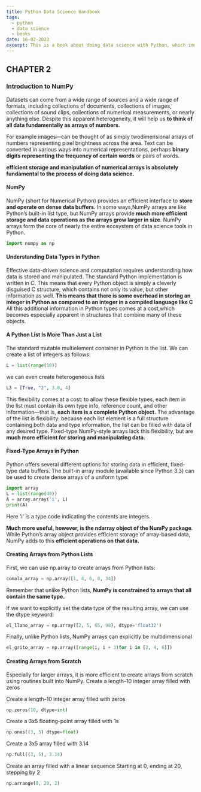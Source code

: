```yaml
---
title: Python Data Science Handbook 
tags:
  - python
  - data science
  - books
date: 16-02-2023
excerpt: This is a book about doing data science with Python, which immediately begs the question: what is data science? It's a surprisingly hard definition to nail down, especially given how ubiquitous the term has become.  
---
```

## CHAPTER 2
### Introduction to NumPy
Datasets can come from a wide range of sources and a wide range of formats, including collections of documents, collections of images, collections of sound clips, collections of numerical measurements, or nearly anything else. Despite this apparent heterogeneity, it will help us **to think of all data fundamentally as arrays of numbers**.

For example images—can be thought of as simply twodimensional arrays of numbers representing pixel brightness across the area.
Text can be converted in various ways into numerical representations, perhaps **binary digits representing the frequency of certain words** or pairs of words.

**efficient storage and manipulation of numerical arrays is absolutely fundamental to the process of doing data science.**

#### NumPy
NumPy (short for Numerical Python) provides an efficient interface to **store and operate on dense data buffers**. In some ways,NumPy arrays are like Python’s built-in list type, but NumPy arrays provide **much more efficient storage and data operations as the arrays grow larger in size**.
NumPy arrays form the core of nearly the entire ecosystem of data science tools in Python.

```python
import numpy as np
```
#### Understanding Data Types in Python
Effective data-driven science and computation requires understanding how data is stored and manipulated.
The standard Python implementation is written in C. This means that every Python object is simply a cleverly disguised C structure, which contains not only its value, but other information as well.
**This means that there is some overhead in storing an integer in Python as compared to an integer in a compiled language like C**
All this additional information in Python types comes at a cost,which becomes especially apparent in structures that combine many of these objects.
#### A Python List Is More Than Just a List
The standard mutable multielement container in Python is the
list. We can create a list of integers as follows:
```python
L = list(range(10))
```

we can even create heterogeneous lists
```python
L3 = [True, "2", 3.0, 4]
```
This flexibility comes at a cost: to allow these flexible types, each item in the list must contain its own type info, reference count, and other information—that is, **each item is a complete Python object.**
The advantage of the list is flexibility: because each list
element is a full structure containing both data and type information, the list can be filled with data of any desired type. Fixed-type NumPy-style arrays lack this flexibility,
but are **much more efficient for storing and manipulating data.**

#### Fixed-Type Arrays in Python
Python offers several different options for storing data in efficient, fixed-type data buffers. The built-in array module (available since Python 3.3) can be used to create dense arrays of a uniform type:
```python
import array
L = list(range(40))
A = array.array('i', L)
print(A)
```
Here 'i' is a type code indicating the contents are integers.

**Much more useful, however, is the ndarray object of the NumPy package**. While Python’s array object provides efficient storage of array-based data, NumPy adds to this **efficient operations on that data.**

#### Creating Arrays from Python Lists
First, we can use np.array to create arrays from Python lists:
```python
comala_array = np.array([1, 4, 6, 8, 34])
```
Remember that unlike Python lists, **NumPy is constrained to arrays that all contain the same type.**

If we want to explicitly set the data type of the resulting array, we can use the dtype
keyword:
```python
el_llano_array = np.array([2, 5, 65, 98], dtype='float32')
```

Finally, unlike Python lists, NumPy arrays can explicitly be multidimensional
```python
el_grito_array = np.array([range(i, i + 3)for i in [2, 4, 6]])
```

#### Creating Arrays from Scratch
Especially for larger arrays, it is more efficient to create arrays from scratch using routines built into NumPy.
Create a length-10 integer array filled with zeros

Create a length-10 integer array filled with zeros
```python
np.zeros(10, dtype=int)
```
Create a 3x5 floating-point array filled with 1s
```python
np.ones((3, 5) dtype=float)
```

Create a 3x5 array filled with 3.14
```python
np.full((3, 5), 3.14)
```
Create an array filled with a linear sequence Starting at 0, ending at 20, stepping by 2
```python
np.arrange(0, 20, 2)
```



















